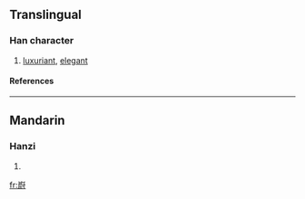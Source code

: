 ==Translingual==
===Han character===
{{Han char|rn=46|rad=山|as=11|sn=14|four=|canj=山尸火戈 (USFI)}}
# [[luxuriant]], [[elegant]]
====References====
{{Han ref|kx=0319.111|hdz=10795.130|uh=5D8E|ud=23950}}
----
==Mandarin==
===Hanzi===
{{cmn-hanzi|pin=[[yù]] ([[yu4]])|wg=yü<sup>4</sup>}}
# {{defn|Mandarin}}

[[fr:嶎]]